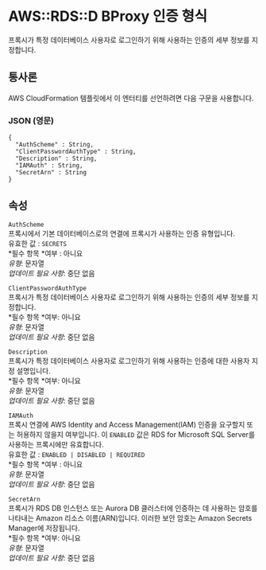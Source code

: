 # AWS::RDS::D BProxy 인증 형식

프록시가 특정 데이터베이스 사용자로 로그인하기 위해 사용하는 인증의 세부 정보를 지정합니다.

## 통사론

AWS CloudFormation 템플릿에서 이 엔터티를 선언하려면 다음 구문을 사용합니다.

### JSON (영문)

```
{
  "AuthScheme" : String,
  "ClientPasswordAuthType" : String,
  "Description" : String,
  "IAMAuth" : String,
  "SecretArn" : String
}
```

## 속성

`AuthScheme`  
프록시에서 기본 데이터베이스로의 연결에 프록시가 사용하는 인증 유형입니다.  
유효한 값 : `SECRETS`  
*필수 항목 *여부 : 아니요  
_유형_: 문자열  
_업데이트 필요 사항_: 중단 없음

`ClientPasswordAuthType`  
프록시가 특정 데이터베이스 사용자로 로그인하기 위해 사용하는 인증의 세부 정보를 지정합니다.  
*필수 항목 *여부: 아니요  
_유형_: 문자열  
_업데이트 필요 사항_: 중단 없음

`Description`  
프록시가 특정 데이터베이스 사용자로 로그인하기 위해 사용하는 인증에 대한 사용자 지정 설명입니다.  
*필수 항목 *여부: 아니요  
_유형_: 문자열  
_업데이트 필요 사항_: 중단 없음

`IAMAuth`  
프록시 연결에 AWS Identity and Access Management(IAM) 인증을 요구할지 또는 허용하지 않을지 여부입니다. 이 `ENABLED` 값은 RDS for Microsoft SQL Server를 사용하는 프록시에만 유효합니다.  
유효한 값 : `ENABLED | DISABLED | REQUIRED`  
*필수 항목 *여부 : 아니요  
_유형_: 문자열  
_업데이트 필요 사항_: 중단 없음

`SecretArn`  
프록시가 RDS DB 인스턴스 또는 Aurora DB 클러스터에 인증하는 데 사용하는 암호를 나타내는 Amazon 리소스 이름(ARN)입니다. 이러한 보안 암호는 Amazon Secrets Manager에 저장됩니다.  
*필수 항목 *여부: 아니요  
_유형_: 문자열  
_업데이트 필요 사항_: 중단 없음
